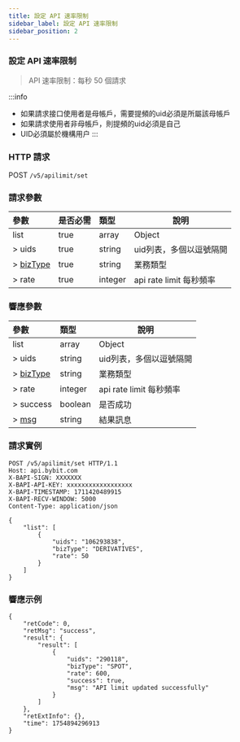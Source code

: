 ```yaml
---
title: 設定 API 速率限制
sidebar_label: 設定 API 速率限制
sidebar_position: 2
---
```

### 設定 API 速率限制
> API 速率限制：每秒 50 個請求

:::info
* 如果請求接口使用者是母帳戶，需要提頻的uid必須是所屬該母帳戶
* 如果請求使用者非母帳戶，則提頻的uid必須是自己
* UID必須屬於機構用户
:::

### HTTP 請求
POST `/v5/apilimit/set`

### 請求參數
| 參數 | 是否必需 | 類型 | 說明|
|:----- |:-------|:-----|------ |
|list |true|array |Object|
|> uids |true|string|uid列表，多個以逗號隔開 |
|> [bizType](/docs/v5/enum#biztype) |true|string|業務類型 |
|> rate |true|integer|api rate limit 每秒頻率 |

### 響應參數
| 參數 | 類型 | 說明|
|:----- |:-----|----- |
|list |array |Object|
|> uids |string|uid列表，多個以逗號隔開 |
|> [bizType](/docs/v5/enum#biztype) |string|業務類型 |
|> rate |integer|api rate limit 每秒頻率 |
|> success |boolean| 是否成功|
|> [msg](/docs/v5/enum#msg) |string| 結果訊息 |

### 請求實例
```http
POST /v5/apilimit/set HTTP/1.1
Host: api.bybit.com
X-BAPI-SIGN: XXXXXXX
X-BAPI-API-KEY: xxxxxxxxxxxxxxxxxx
X-BAPI-TIMESTAMP: 1711420489915
X-BAPI-RECV-WINDOW: 5000
Content-Type: application/json

{
    "list": [
        {
            "uids": "106293838",
            "bizType": "DERIVATIVES",
            "rate": 50
        }
    ]
}
```

### 響應示例
```http
{
    "retCode": 0,
    "retMsg": "success",
    "result": {
        "result": [
            {
                "uids": "290118",
                "bizType": "SPOT",
                "rate": 600,
                "success": true,
                "msg": "API limit updated successfully"
            }
        ]
    },
    "retExtInfo": {},
    "time": 1754894296913
}
```

